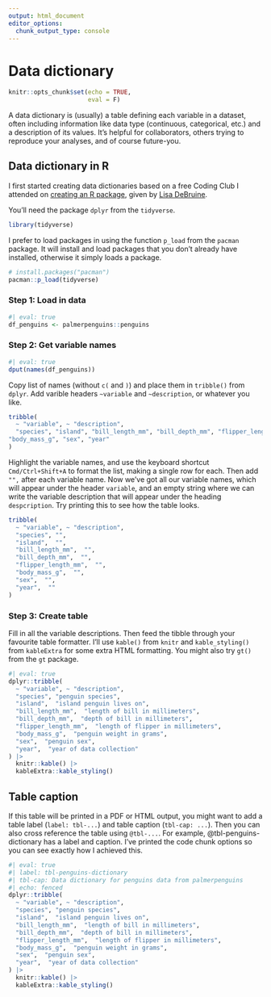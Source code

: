```yaml
---
output: html_document
editor_options: 
  chunk_output_type: console
---
```

# Data dictionary {#sec-data-dictionary}

```r
knitr::opts_chunk$set(echo = TRUE,
                      eval = F)
```

A data dictionary is (usually) a table defining each variable in a dataset, often including information like data type (continuous, categorical, etc.) and a description of its values. It's helpful for collaborators, others trying to reproduce your analyses, and of course future-you.

## Data dictionary in R

I first started creating data dictionaries based on a free Coding Club I attended on [creating an R package](https://psyteachr.github.io/intro-r-pkgs/), given by [Lisa DeBruine](https://debruine.github.io/).

You'll need the package `dplyr` from the `tidyverse`.

```r
library(tidyverse)
```

I prefer to load packages in using the function `p_load` from the `pacman` package. It will install and load packages that you don't already have installed, otherwise it simply loads a package.

```r
# install.packages("pacman")
pacman::p_load(tidyverse)
```


### Step 1: Load in data

```r
#| eval: true
df_penguins <- palmerpenguins::penguins
```


### Step 2: Get variable names

```r
#| eval: true
dput(names(df_penguins))
```

Copy list of names (without `c(` and `)`) and place them in `tribble()` from `dplyr`. Add varible headers `~variable` and `~description`, or whatever you like.

```r
tribble(
  ~ "variable", ~ "description",
  "species", "island", "bill_length_mm", "bill_depth_mm", "flipper_length_mm", 
"body_mass_g", "sex", "year"
)
```

Highlight the variable names, and use the keyboard shortcut `Cmd/Ctrl+Shift+A` to format the list, making a single row for each. Then add `"",` after each variable name. Now we've got all our variable names, which will appear under the header `variable`, and an empty string where we can write the variable description that will appear under the heading `despcription`. Try printing this to see how the table looks.

```r
tribble(
  ~ "variable", ~ "description",
  "species", "",
  "island",  "",
  "bill_length_mm",  "",
  "bill_depth_mm",  "",
  "flipper_length_mm",  "",
  "body_mass_g",  "",
  "sex",  "",
  "year",  ""
)
```

### Step 3: Create table

Fill in all the variable descriptions. Then feed the tibble through your favourite table formatter. I'll use `kable()` from `knitr` and `kable_styling()` from `kableExtra` for some extra HTML formatting. You might also try `gt()` from the `gt` package. 

```r
#| eval: true
dplyr::tribble(
  ~ "variable", ~ "description",
  "species", "penguin species",
  "island",  "island penguin lives on",
  "bill_length_mm",  "length of bill in millimeters",
  "bill_depth_mm",  "depth of bill in millimeters",
  "flipper_length_mm",  "length of flipper in millimeters",
  "body_mass_g",  "penguin weight in grams",
  "sex",  "penguin sex",
  "year",  "year of data collection"
) |> 
  knitr::kable() |> 
  kableExtra::kable_styling()
```

## Table caption

If this table will be printed in a PDF or HTML output, you might want to add a table label (`label: tbl-...`) and table caption (`tbl-cap: ...`). Then you can also cross reference the table using `@tbl-...`. For example, @tbl-penguins-dictionary has a label and caption. I've printed the code chunk options so you can see exactly how I achieved this.

```r
#| eval: true
#| label: tbl-penguins-dictionary
#| tbl-cap: Data dictionary for penguins data from palmerpenguins
#| echo: fenced
dplyr::tribble(
  ~ "variable", ~ "description",
  "species", "penguin species",
  "island",  "island penguin lives on",
  "bill_length_mm",  "length of bill in millimeters",
  "bill_depth_mm",  "depth of bill in millimeters",
  "flipper_length_mm",  "length of flipper in millimeters",
  "body_mass_g",  "penguin weight in grams",
  "sex",  "penguin sex",
  "year",  "year of data collection"
) |> 
  knitr::kable() |> 
  kableExtra::kable_styling()
```



